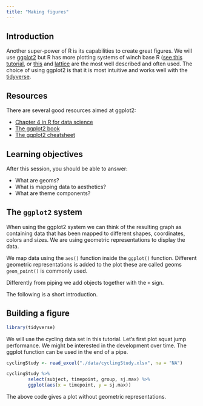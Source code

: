 ```yaml
---
title: "Making figures"
---
```


## Introduction
Another super-power of R is its capabilities to create great figures. We will use [ggplot2](https://ggplot2.tidyverse.org/) but R has more plotting systems of winch base R ([see this tutorial](https://rstudio-pubs-static.s3.amazonaws.com/84527_6b8334fd3d9348579681b24d156e7e9d.html), or [this](http://www.sthda.com/english/wiki/r-base-graphs) and [lattice](https://www.statmethods.net/advgraphs/trellis.html) are the most well described and often used. The choice of using ggplot2 is that it is most intuitive and works well with the [tidyverse](https://www.tidyverse.org/).

## Resources
There are several good resources aimed at ggplot2: 

- [Chapter 4 in R for data science](https://r4ds.had.co.nz/data-visualisation.html)
- [The ggplot2 book](https://ggplot2-book.org/)
- [The ggplot2 cheatsheet](https://github.com/rstudio/cheatsheets/raw/master/data-visualization-2.1.pdf)

## Learning objectives

After this session, you should be able to answer:

- What are geoms?
- What is mapping data to aesthetics?
- What are theme components?

## The `ggplot2` system
When using the ggplot2 system we can think of the resulting graph as containing data that has been mapped to different shapes, coordinates, colors and sizes. We are using geometric representations to display the data. 

We map data using the `aes()` function inside the `ggplot()` function. Different geometric representations is added to the plot these are called geoms `geom_point()` is commonly used.

Differently from piping we add objects together with the `+` sign. 

The following is a short introduction. 

## Building a figure

```r
library(tidyverse)
```

We will use the cycling data set in this tutorial. Let's first plot squat jump performance. We might be interested in the development over time. The ggplot function can be used in the end of a pipe.

```r

cyclingStudy <- read_excel("./data/cyclingStudy.xlsx", na = "NA") 

cyclingStudy %>%
        select(subject, timepoint, group, sj.max) %>%
        ggplot(aes(x = timepoint, y = sj.max))

```

The above code gives a plot without geometric representations.








